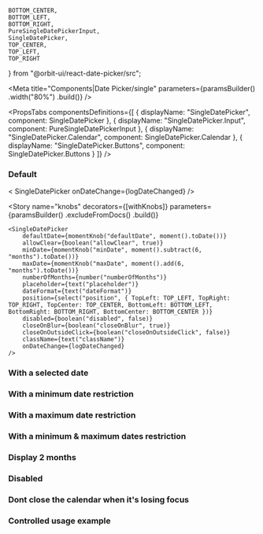     BOTTOM_CENTER,
    BOTTOM_LEFT,
    BOTTOM_RIGHT,
    PureSingleDatePickerInput,
    SingleDatePicker,
    TOP_CENTER,
    TOP_LEFT,
    TOP_RIGHT
} from "@orbit-ui/react-date-picker/src";

<Meta
    title="Components|Date Picker/single"
    parameters={paramsBuilder()
        .width("80%")
        .build()}
/>

<PropsTabs
    componentsDefinitions={[
        { displayName: "SingleDatePicker", component: SingleDatePicker },
        { displayName: "SingleDatePicker.Input", component: PureSingleDatePickerInput },
        { displayName: "SingleDatePicker.Calendar", component: SingleDatePicker.Calendar },
        { displayName: "SingleDatePicker.Buttons", component: SingleDatePicker.Buttons }
    ]}
/>

### Default

<Preview>
    <Story name="default">
        < SingleDatePicker
            onDateChange={logDateChanged}
        />
    </Story>
</Preview>

<Story
    name="knobs"
    decorators={[withKnobs]}
    parameters={paramsBuilder()
        .excludeFromDocs()
        .build()}
>
    <SingleDatePicker
        defaultDate={momentKnob("defaultDate", moment().toDate())}
        allowClear={boolean("allowClear", true)}
        minDate={momentKnob("minDate", moment().subtract(6, "months").toDate())}
        maxDate={momentKnob("maxDate", moment().add(6, "months").toDate())}
        numberOfMonths={number("numberOfMonths")}
        placeholder={text("placeholder")}
        dateFormat={text("dateFormat")}
        position={select("position", { TopLeft: TOP_LEFT, TopRight: TOP_RIGHT, TopCenter: TOP_CENTER, BottomLeft: BOTTOM_LEFT, BottomRight: BOTTOM_RIGHT, BottomCenter: BOTTOM_CENTER })}
        disabled={boolean("disabled", false)}
        closeOnBlur={boolean("closeOnBlur", true)}
        closeOnOutsideClick={boolean("closeOnOutsideClick", false)}
        className={text("className")}
        onDateChange={logDateChanged}
    />
</Story>

### With a selected date

<Preview>
    <Story name="selected-date">
        <SingleDatePicker
            date={moment()}
            onDateChange={logDateChanged}
        />
    </Story>
</Preview>

### With a minimum date restriction

<Preview>
    <Story
        name="min date restriction"
        parameters={paramsBuilder()
            .storyValues({
                minDate: moment().subtract(2, "weeks").format("MMMM Do YYYY")
            })
            .build()}
    >
        <SingleDatePicker
            minDate={moment().subtract(2, "weeks")}
            onDateChange={logDateChanged}
        />
    </Story>
</Preview>

### With a maximum date restriction

<Preview>
    <Story
        name="max date restriction"
        parameters={paramsBuilder()
            .storyValues({
                maxDate: moment().add(2, "weeks").format("MMMM Do YYYY")
            })
            .build()}
    >
        <SingleDatePicker
            maxDate={moment().add(2, "weeks")}
            onDateChange={logDateChanged}
        />
    </Story>
</Preview>

### With a minimum & maximum dates restriction

<Preview>
    <Story
        name="min & max dates restriction"
        parameters={paramsBuilder()
            .storyValues({
                minDate: moment().subtract(2, "weeks").format("MMMM Do YYYY"),
                maxDate: moment().add(2, "weeks").format("MMMM Do YYYY")
            })
            .build()}
    >
        <SingleDatePicker
            minDate={moment().subtract(2, "weeks")}
            maxDate={moment().add(2, "weeks")}
            onDateChange={logDateChanged}
        />
    </Story>
</Preview>

### Display 2 months

<Preview>
    <Story name="two months visible">
        <SingleDatePicker
            minDate={moment().subtract(2, "weeks")}
            maxDate={moment().add(2, "weeks")}
            numberOfMonths={2}
            onDateChange={logDateChanged}
        />
    </Story>
</Preview>

### Disabled

<Preview>
    <Story name="disabled">
        <SingleDatePicker
            disabled
            onDateChange={logDateChanged}
        />
    </Story>
</Preview>

### Dont close the calendar when it's losing focus

<Preview>
    <Story name="dont close on blur">
        <SingleDatePicker
            closeOnBlur={false}
            closeOnOutsideClick
            onDateChange={logDateChanged}
        />
    </Story>
</Preview>

### Controlled usage example

<Story name="controlled">
    <ControlledSingleDatePicker
        date={moment()}
        onDateChange={logDateChanged}
    />
</Story>


